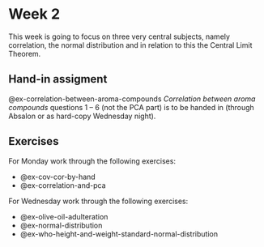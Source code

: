 # Week 2

This week is going to focus on three very central subjects, namely correlation, the normal distribution and in relation to this the Central Limit Theorem.

## Hand-in assigment

@ex-correlation-between-aroma-compounds *Correlation between aroma compounds* questions 1 – 6 (not the PCA part) is to be handed in (through Absalon or as hard-copy Wednesday night).

## Exercises

For Monday work through the following exercises:

* @ex-cov-cor-by-hand
* @ex-correlation-and-pca

For Wednesday work through the following exercises:

* @ex-olive-oil-adulteration
* @ex-normal-distribution
* @ex-who-height-and-weight-standard-normal-distribution